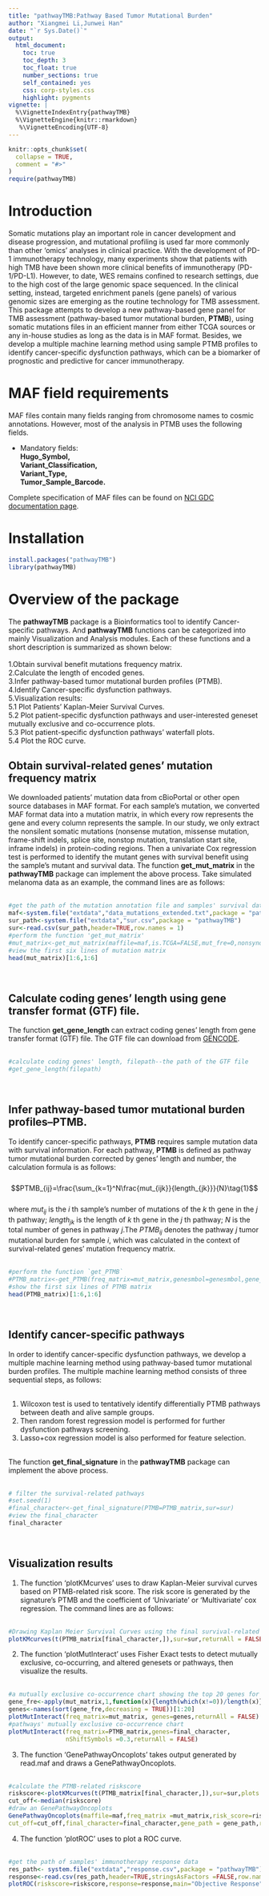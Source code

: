 ---
title: "pathwayTMB:Pathway Based Tumor Mutational Burden"
author: "Xiangmei Li,Junwei Han"
date: "`r Sys.Date()`"
output: 
  html_document:
    toc: true
    toc_depth: 3
    toc_float: true
    number_sections: true
    self_contained: yes
    css: corp-styles.css
    highlight: pygments
vignette: |
  %\VignetteIndexEntry{pathwayTMB} 
  %\VignetteEngine{knitr::rmarkdown}
   %\VignetteEncoding{UTF-8}
---

```{r, include = FALSE}
knitr::opts_chunk$set(
  collapse = TRUE,
  comment = "#>"
)
require(pathwayTMB)
```

# Introduction
Somatic mutations play an important role in cancer development and disease progression, and mutational profiling is used far more commonly than other 'omics' analyses in clinical practice. With the development of PD-1 immunotherapy technology, many experiments show that patients with high TMB have been shown more clinical benefits of immunotherapy (PD-1/PD-L1). However, to date, WES remains confined to research settings, due to the high cost of the large genomic space sequenced. In the clinical setting, instead, targeted enrichment panels (gene panels) of various genomic sizes are emerging as the routine technology for TMB assessment. This package attempts to develop a new pathway-based gene panel for TMB assessment (pathway-based tumor mutational burden, **PTMB**), using somatic mutations files in an efficient manner from either TCGA sources or any in-house studies as long as the data is in MAF format. Besides, we develop a multiple machine learning method using sample PTMB profiles to identify cancer-specific dysfunction pathways, which can be a biomarker of prognostic and predictive for cancer immunotherapy.

# MAF field requirements
MAF files contain many fields ranging from chromosome names to cosmic annotations. However, most of the analysis in PTMB uses the following fields.

- Mandatory fields:   
  **Hugo_Symbol,**   
  **Variant_Classification,**  
  **Variant_Type,**  
  **Tumor_Sample_Barcode.**  
  
Complete specification of MAF files can be found on [NCI GDC documentation page](https://docs.gdc.cancer.gov/Data/File_Formats/MAF_Format/).

# Installation
```{r echo = TRUE, results = 'hide',eval=FALSE}
install.packages("pathwayTMB")
library(pathwayTMB)
```

# Overview of the package
The **pathwayTMB** package is a Bioinformatics tool to identify Cancer-specific pathways. And **pathwayTMB** functions can be categorized into mainly Visualization and Analysis modules. Each of these functions and a short description is summarized as shown below:   
<br/>
1.Obtain survival benefit mutations frequency matrix.  
2.Calculate the length of encoded genes.  
3.Infer pathway-based tumor mutational burden profiles (PTMB).  
4.Identify Cancer-specific dysfunction pathways.   
5.Visualization results:   
5.1 Plot Patients' Kaplan-Meier Survival Curves.  
5.2 Plot patient-specific dysfunction pathways and user-interested geneset mutually exclusive and co-occurrence plots.   
5.3 Plot patient-specific dysfunction pathways' waterfall plots.    
5.4 Plot the ROC curve.
<br/>

## Obtain survival-related genes' mutation frequency matrix   
We downloaded patients' mutation data from cBioPortal or other open source databases in MAF format. For each sample's mutation, we converted MAF format data into a mutation matrix, in which every row represents the gene and every column represents the sample. In our study, we only extract the nonsilent somatic mutations (nonsense mutation, missense mutation, frame-shift indels, splice site, nonstop mutation, translation start site, inframe indels) in protein-coding regions. Then a univariate Cox regression test is performed to identify the mutant genes with survival benefit using the sample's mutant and survival data. The function **get_mut_matrix** in the **pathwayTMB** package can implement the above process. Take simulated melanoma data as an example, the command lines are as follows:  
<br/>

```{r out.width=24,echo = TRUE}
#get the path of the mutation annotation file and samples' survival data
maf<-system.file("extdata","data_mutations_extended.txt",package = "pathwayTMB")
sur_path<-system.file("extdata","sur.csv",package = "pathwayTMB")
sur<-read.csv(sur_path,header=TRUE,row.names = 1)
#perform the function 'get_mut_matrix'
#mut_matrix<-get_mut_matrix(maffile=maf,is.TCGA=FALSE,mut_fre=0,nonsynonymous = TRUE,   cut_fisher.pval=1,cut_oddsRatio=1,sur=sur)
#view the first six lines of mutation matrix
head(mut_matrix)[1:6,1:6]
```
<br/>

## Calculate coding genes' length using gene transfer format (GTF) file.
The function **get_gene_length** can extract coding genes' length from gene transfer format (GTF) file. The GTF file can download from [GENCODE](https://www.gencodegenes.org/human/release_29.html).   
<br/>

```{r echo =TRUE, results = 'hide',eval=FALSE}
#calculate coding genes' length, filepath--the path of the GTF file
#get_gene_length(filepath)

```
<br/>

## Infer pathway-based tumor mutational burden profiles--PTMB.
To identify cancer-specific pathways, **PTMB** requires sample mutation data with survival information. For each pathway, **PTMB** is defined as pathway tumor mutational burden corrected by genes' length and number, the calculation formula is as follows:   
<br/>
$$PTMB_{ij}=\frac{\sum_{k=1}^N\frac{mut_{ijk}}{length_{jk}}}{N}\tag{1}$$   
where $mut_{ij}$ is the $i$ th sample's number of mutations of the $k$ th gene in the $j$ th pathway; $length_{jk}$ is the length of $k$ th gene in the $j$ th pathway; $N$ is the total number of genes in pathway $j$.The $PTMB_{ij}$ denotes the pathway $j$ tumor mutational burden for sample $i$, which was calculated in the context of survival-related genes' mutation frequency matrix.   
<br/>

```{r echo =TRUE, results = 'hold'}
#perform the function `get_PTMB`
#PTMB_matrix<-get_PTMB(freq_matrix=mut_matrix,genesmbol=genesmbol,gene_path=gene_path)
#show the first six lines of PTMB matrix
head(PTMB_matrix)[1:6,1:6]
```
<br/>

## Identify cancer-specific pathways
In order to identify cancer-specific dysfunction pathways, we develop a multiple machine learning method using pathway-based tumor mutational burden profiles. The multiple machine learning method consists of three sequential steps, as follows:   
<br/>

(1) Wilcoxon test is used to tentatively identify differentially PTMB pathways between death and alive sample groups.   
(2) Then random forest regression model is performed for further dysfunction pathways screening.   
(3) Lasso+cox regression model  is also performed for feature selection.  
<br/>

The function **get_final_signature**  in the **pathwayTMB** package can implement the above process.   
<br/>

```{r warning=FALSE}
# filter the survival-related pathways
#set.seed(1)
#final_character<-get_final_signature(PTMB=PTMB_matrix,sur=sur)
#view the final_character
final_character
```
<br/>

## Visualization results
(1) The function 'plotKMcurves' uses to draw Kaplan-Meier survival curves based on PTMB-related risk score. The risk score is generated by the signature's PTMB and the coefficient of 'Univariate' or 'Multivariate' cox regression. The command lines are as follows:   
<br/>

```{r fig.height=6, fig.width=8,warning=FALSE,results='hold'}
#Drawing Kaplan Meier Survival Curves using the final survival-related PTMB.
plotKMcurves(t(PTMB_matrix[final_character,]),sur=sur,returnAll = FALSE,risk.table = TRUE)
```

(2) The function 'plotMutInteract' uses Fisher Exact tests to detect mutually exclusive, co-occurring, and altered genesets or pathways, then visualize the results.   
<br/>

```{r fig.height=6, fig.width=8,warning=FALSE,results='hold'}
#a mutually exclusive co-occurrence chart showing the top 20 genes for mutation rates
gene_fre<-apply(mut_matrix,1,function(x){length(which(x!=0))/length(x)})
genes<-names(sort(gene_fre,decreasing = TRUE))[1:20]
plotMutInteract(freq_matrix=mut_matrix, genes=genes,returnAll = FALSE)
#pathways' mutually exclusive co-occurrence chart
plotMutInteract(freq_matrix=PTMB_matrix,genes=final_character,
                nShiftSymbols =0.3,returnAll = FALSE)
```

(3) The function 'GenePathwayOncoplots' takes output generated by read.maf and draws a GenePathwayOncoplots.   
<br/>

```{r fig.height=6, fig.width=8,warning=FALSE,results='hold'}
#calculate the PTMB-related riskscore
riskscore<-plotKMcurves(t(PTMB_matrix[final_character,]),sur=sur,plots = FALSE)$risk_score
cut_off<-median(riskscore)
#draw an GenePathwayOncoplots
GenePathwayOncoplots(maffile=maf,freq_matrix =mut_matrix,risk_score=riskscore,    
cut_off=cut_off,final_character=final_character,gene_path = gene_path,removeNonMutated = FALSE)
```

(4) The function 'plotROC' uses to plot a ROC curve.   
<br/>

```{r fig.height=6, fig.width=8, warning=FALSE, results='hold'}
#get the path of samples' immunotherapy response data
res_path<- system.file("extdata","response.csv",package = "pathwayTMB")
response<-read.csv(res_path,header=TRUE,stringsAsFactors =FALSE,row.name=1)
plotROC(riskscore=riskscore,response=response,main="Objective Response",print.auc=TRUE,grid = TRUE)
```
